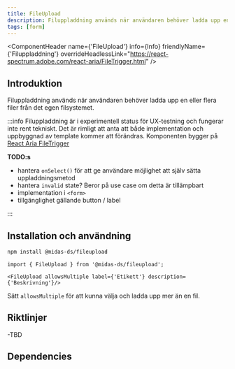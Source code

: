 ```yaml
---
title: FileUpload
description: Filuppladdning används när användaren behöver ladda upp en eller flera filer från det egen filsystemet.
tags: [form]
---
```




<ComponentHeader name={'FileUpload'}  info={Info} friendlyName={'Filuppladdning'} overrideHeadlessLink="https://react-spectrum.adobe.com/react-aria/FileTrigger.html" />

## Introduktion
Filuppladdning används när användaren behöver ladda upp en eller flera filer från det egen filsystemet.

:::info
Filuppladdning är i experimentell status för UX-testning och fungerar inte rent tekniskt. Det är rimligt att anta att både implementation och uppbyggnad av template kommer att förändras.
Komponenten bygger på [React Aria FileTrigger](https://react-spectrum.adobe.com/react-aria/FileTrigger.html)

**TODO:s**

- hantera `onSelect()` för att ge användare möjlighet att själv sätta uppladdningsmetod
- hantera `invalid` state? Beror på use case om detta är tillämpbart
- implementation i `<form>`
- tillgänglighet gällande button / label

:::



## Installation och användning

```bash npm2yarn
npm install @midas-ds/fileupload
```

```tsx
import { FileUpload } from '@midas-ds/fileupload';
```
```tsx live
<FileUpload allowsMultiple label={'Etikett'} description={'Beskrivning'}/>
```


Sätt `allowsMultiple` för att kunna välja och ladda upp mer än en fil.



## Riktlinjer
-TBD

## Dependencies

<ComponentFooter info={Info}/>